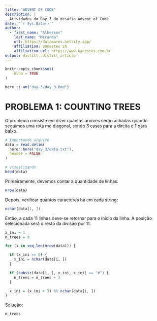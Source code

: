 ```yaml
---
title: "ADVENT OF CODE"
description: | 
  Atividades do Day 3 do desafio Advent of Code
date: "`r Sys.Date()`"
author:
  - first_name: "Alberson"
    last_name: "Miranda"
    url: https://datamares.netlify.app/
    affiliation: Banestes SA
    affiliation_url: https://www.banestes.com.br
output: distill::distill_article
---
```


```r

knitr::opts_chunk$set(
    echo = TRUE
)

here::i_am("day_3/day_3.Rmd")

```

# PROBLEMA 1: COUNTING TREES

O problema consiste em dizer quantas árvores serão achadas quando seguimos uma rota me diagonal, sendo 3 casas para a direita e 1 para baixo.

```r

# Importando arquivo
data = read.delim(
  here::here("day_3/data.txt"),
  header = FALSE
)

# visualizando
head(data)
```

Primeiramente, devemos contar a quantidade de linhas:

```r

nrow(data)
```

Depois, verificar quantos caracteres há em cada string:

```r

nchar(data[1, ])
```

Então, a cada 11 linhas deve-se retornar para o início da linha. A posição selecionada será o resto da divisão por 11.

```r

x_ini = 1
n_trees = 0

for (i in seq_len(nrow(data))) {

  if (x_ini == 0) {
    x_ini = nchar(data[i, ])
  }

  if (substr(data[i, ], x_ini, x_ini) == "#") {
    n_trees = n_trees + 1
  }

  x_ini = (x_ini + 3) %% nchar(data[i, ])
}
```

Solução:

```r

n_trees

```